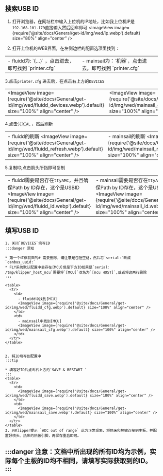 
## 搜索USB ID
1. 打开浏览器，在网址栏中输入上位机的IP地址，比如我上位机IP是`192.168.101.179`直接输入然后回车即可
  <ImageView image={require('@site/docs/General/get-id/img/wed/ip.webp').default} size="80%" align="center" /> 

2. 打开上位机的WEB界面，在左侧边栏的配置选项里找到：
  <table>
    <tr>
      <td>
        - fluidd为: `{…}` ，点击进去，即可找到 `printer.cfg`
        <ImageView image={require('@site/docs/General/get-id/img/fluidd-cfg.webp').default} size="100%" align="center" />
      </td>
      <td>
        - mainsail为：`机器`，点击进去，即可找到 `printer.cfg`
        <ImageView image={require('@site/docs/General/get-id/img/mainsail-cfg.webp').default} size="100%" align="center" />
      </td>
    </tr>
  </table>

  3.点击`printer.cfg` 进去后，在点击右上方的`DEVICES`
    <table>
      <tr>
        <td>
          <ImageView image={require('@site/docs/General/get-id/img/wed/fluidd_devices.webp').default} size="100%" align="center" />
        </td>
        <td>
          <ImageView image={require('@site/docs/General/get-id/img/wed/mainsail_devices.webp').default} size="100%" align="center" />
        </td>
      </tr>
    </table>

  4.点击`SERIAL` ，然后刷新
    <table>
      <tr>
        <td>
          - fluidd的刷新
          <ImageView image={require('@site/docs/General/get-id/img/wed/fluidd_refresh.webp').default} size="100%" align="center" />
        </td>
        <td>
          - mainsail的刷新
          <ImageView image={require('@site/docs/General/get-id/img/wed/mainsail_refresh.webp').default} size="100%" align="center" />
        </td>
      </tr>
    </table>

  5.复制ID,点击箭头所指即可复制
    <table>
      <tr>
        <td>
          - fluidd需要是否存在`ttyAMC`，并且确保Path by ID存在，这个是USBID
          <ImageView image={require('@site/docs/General/get-id/img/wed/fluidd_id.webp').default} size="100%" align="center" />
        </td>
        <td>
          - mainsail需要是否存在`ttyAMC`，并且确保Path by ID存在，这个是USBID
          <ImageView image={require('@site/docs/General/get-id/img/wed/mainsail_id.webp').default} size="100%" align="center" />
        </td>
      </tr>
    </table>

## 填写USB ID

    1. 关闭`DEVICES`填写ID
    :::danger 须知

    * 第一个红框前面的# 需要删除，请注意是包括空格，然后将`serial:`改成`canbus_uuid:`
    * FLY系统默认配置中会存在[MCU]但是下方ID如果是`serial: /tmp/klipper_host_mcu`需要将`[MCU]`改名为`[mcu HOST]`,或者将这两行删除
    :::

    <table>
      <tr>
        <td>
          - fluidd中找到[MCU]
          <ImageView image={require('@site/docs/General/get-id/img/wed/fluidd_cfg.webp').default} size="100%" align="center" />
        </td>
        <td>
          - mainsail中找到[MCU]
          <ImageView image={require('@site/docs/General/get-id/img/wed/mainsail_cfg.webp').default} size="100%" align="center" />
        </td>
      </tr>
    </table>


    2. 将ID填写到配置中
    :::tip

    * 填写好ID后点击右上方的`SAVE & RESTART `
    :::
    <table>
      <tr>
        <td>
          <ImageView image={require('@site/docs/General/get-id/img/wed/fluidd_save.webp').default} size="100%" align="center" />
        </td>
        <td>
          <ImageView image={require('@site/docs/General/get-id/img/wed/mainsail_save.webp').default} size="100%" align="center" />
        </td>
      </tr>
    </table>
    3. 若Klipper提示 `ADC out of range` 此为正常现象，将热床和热敏连接到主板，并配置好喷头、热床的热敏引脚，再保存重启即可。

:::danger
注意：文档中所出现的所有ID均为示例，实际每个主板的ID均不相同，请填写实际获取到的ID。
:::
---

